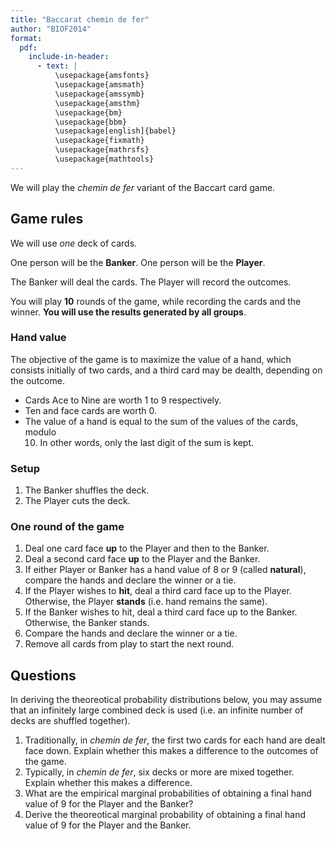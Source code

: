 ```yaml
---
title: "Baccarat chemin de fer"
author: "BIOF2014"
format:
  pdf:
    include-in-header:
      - text: |
          \usepackage{amsfonts}
          \usepackage{amsmath}
          \usepackage{amssymb}
          \usepackage{amsthm}
          \usepackage{bm}
          \usepackage{bbm}
          \usepackage[english]{babel}
          \usepackage{fixmath}
          \usepackage{mathrsfs}
          \usepackage{mathtools}
---
```


We will play the *chemin de fer* variant of the Baccart card game.

## Game rules

We will use *one* deck of cards.

One person will be the **Banker**. One person will be the **Player**.

The Banker will deal the cards. 
The Player will record the outcomes.

You will play **10** rounds of the game, while recording the cards and the winner.
**You will use the results generated by all groups**.


### Hand value

The objective of the game is to maximize the value of a hand, which consists
initially of two cards, and a third card may be dealth, depending on the
outcome.

- Cards Ace to Nine are worth 1 to 9 respectively.
- Ten and face cards are worth 0.
- The value of a hand is equal to the sum of the values of the cards, modulo
  10. In other words, only the last digit of the sum is kept.

### Setup

1. The Banker shuffles the deck.
2. The Player cuts the deck.

### One round of the game

1. Deal one card face **up** to the Player and then to the Banker.
2. Deal a second card face **up** to the Player and the Banker.
3. If either Player or Banker has a hand value of 8 or 9 (called **natural**), 
   compare the hands and declare the winner or a tie.
4. If the Player wishes to **hit**, deal a third card face up to the Player.
   Otherwise, the Player **stands** (i.e. hand remains the same).
5. If the Banker wishes to hit, deal a third card face up to the Banker.
   Otherwise, the Banker stands.
6. Compare the hands and declare the winner or a tie.
7. Remove all cards from play to start the next round.


## Questions

In deriving the theoreotical probability distributions below, you may
assume that an infinitely large combined deck is used
(i.e. an infinite number of decks are shuffled together).

1. Traditionally, in *chemin de fer*, the first two cards for each hand
   are dealt face down. Explain whether this makes a difference
   to the outcomes of the game.
2. Typically, in *chemin de fer*, six decks or more are mixed together. 
   Explain whether this makes a difference.
3. What are the empirical marginal probabilities of obtaining a final
   hand value of 9 for the Player and the Banker?
4. Derive the theoreotical marginal probability of obtaining a final
   hand value of 9 for the Player and the Banker.
